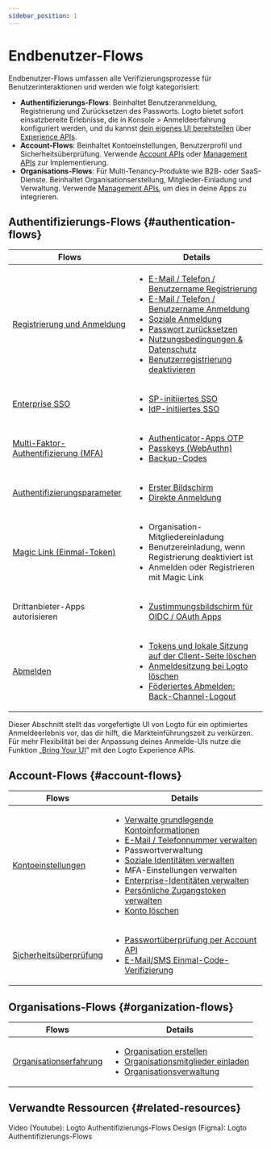 ```yaml
---
sidebar_position: 1
---
```


# Endbenutzer-Flows

Endbenutzer-Flows umfassen alle Verifizierungsprozesse für Benutzerinteraktionen und werden wie folgt kategorisiert:

- **Authentifizierungs-Flows**: Beinhaltet Benutzeranmeldung, Registrierung und Zurücksetzen des Passworts. Logto bietet sofort einsatzbereite Erlebnisse, die in <CloudLink to="/sign-in-experience">Konsole > Anmeldeerfahrung</CloudLink> konfiguriert werden, und du kannst [dein eigenes UI bereitstellen](/customization/bring-your-ui) über [Experience APIs](https://openapi.logto.io/group/endpoint-experience).
- **Account-Flows**: Beinhaltet Kontoeinstellungen, Benutzerprofil und Sicherheitsüberprüfung. Verwende [Account APIs](https://openapi.logto.io/group/endpoint-account-center) oder [Management APIs](https://openapi.logto.io/operation/operation-getuser) zur Implementierung.
- **Organisations-Flows**: Für Multi-Tenancy-Produkte wie B2B- oder SaaS-Dienste. Beinhaltet Organisationserstellung, Mitglieder-Einladung und Verwaltung. Verwende [Management APIs](https://openapi.logto.io/operation/operation-listorganizations), um dies in deine Apps zu integrieren.

## Authentifizierungs-Flows \{#authentication-flows}

| Flows                                                                    | Details                                                                                                                                                                                                                                                                                                                                                                                                                                                                                                                                                                                            |
| ------------------------------------------------------------------------ | -------------------------------------------------------------------------------------------------------------------------------------------------------------------------------------------------------------------------------------------------------------------------------------------------------------------------------------------------------------------------------------------------------------------------------------------------------------------------------------------------------------------------------------------------------------------------------------------------- |
| [Registrierung und Anmeldung](/end-user-flows/sign-up-and-sign-in)       | <ul><li>[E-Mail / Telefon / Benutzername Registrierung](/end-user-flows/sign-up-and-sign-in/sign-up)</li><li>[E-Mail / Telefon / Benutzername Anmeldung](/end-user-flows/sign-up-and-sign-in/sign-in)</li><li>[Soziale Anmeldung](/end-user-flows/sign-up-and-sign-in/social-sign-in)</li><li>[Passwort zurücksetzen](/end-user-flows/sign-up-and-sign-in/reset-password)</li><li>[Nutzungsbedingungen & Datenschutz](/end-user-flows/sign-up-and-sign-in/terms-and-privacy)</li><li>[Benutzerregistrierung deaktivieren](/end-user-flows/sign-up-and-sign-in/disable-user-registration)</li></ul> |
| [Enterprise SSO](/end-user-flows/enterprise-sso)                         | <ul><li>[SP-initiiertes SSO](/end-user-flows/enterprise-sso/sp-initiated-sso)</li><li>[IdP-initiiertes SSO](/end-user-flows/enterprise-sso/idp-initiated-sso)</li></ul>                                                                                                                                                                                                                                                                                                                                                                                                                            |
| [Multi-Faktor-Authentifizierung (MFA)](/end-user-flows/mfa)              | <ul><li>[Authenticator-Apps OTP](/end-user-flows/mfa/authenticator-app-otp)</li><li>[Passkeys (WebAuthn)](/end-user-flows/mfa/webauthn)</li><li>[Backup-Codes](/end-user-flows/mfa/backup-codes)</li></ul>                                                                                                                                                                                                                                                                                                                                                                                         |
| [Authentifizierungsparameter](/end-user-flows/authentication-parameters) | <ul><li>[Erster Bildschirm](/end-user-flows/authentication-parameters/first-screen)</li><li>[Direkte Anmeldung](/end-user-flows/authentication-parameters/direct-sign-in)</li></ul>                                                                                                                                                                                                                                                                                                                                                                                                                |
| [Magic Link (Einmal-Token)](/end-user-flows/one-time-token)              | <ul><li>Organisation-Mitgliedereinladung</li><li>Benutzereinladung, wenn Registrierung deaktiviert ist</li><li>Anmelden oder Registrieren mit Magic Link</li></ul>                                                                                                                                                                                                                                                                                                                                                                                                                                 |
| Drittanbieter-Apps autorisieren                                          | <ul><li>[Zustimmungsbildschirm für OIDC / OAuth Apps](/end-user-flows/consent-screen)</li></ul>                                                                                                                                                                                                                                                                                                                                                                                                                                                                                                    |
| [Abmelden](/end-user-flows/sign-out)                                     | <ul><li>[Tokens und lokale Sitzung auf der Client-Seite löschen](/end-user-flows/sign-out/#clear-tokens-and-local-session-at-the-client-side)</li><li>[Anmeldesitzung bei Logto löschen](/end-user-flows/sign-out/#clear-sign-in-session-at-logto)</li><li>[Föderiertes Abmelden: Back-Channel-Logout](/end-user-flows/sign-out/#federated-sign-out-back-channel-logout)</li></ul>                                                                                                                                                                                                                 |

Dieser Abschnitt stellt das vorgefertigte UI von Logto für ein optimiertes Anmeldeerlebnis vor, das dir hilft, die Markteinführungszeit zu verkürzen. Für mehr Flexibilität bei der Anpassung deines Anmelde-UIs nutze die Funktion „[Bring Your UI](/customization/bring-your-ui)“ mit den Logto Experience APIs.

## Account-Flows \{#account-flows}

| Flows                                                           | Details                                                                                                                                                                                                                                                                                                                                                                                                                                                                                                                                                                                                                                                                                                                                                                                                        |
| --------------------------------------------------------------- | -------------------------------------------------------------------------------------------------------------------------------------------------------------------------------------------------------------------------------------------------------------------------------------------------------------------------------------------------------------------------------------------------------------------------------------------------------------------------------------------------------------------------------------------------------------------------------------------------------------------------------------------------------------------------------------------------------------------------------------------------------------------------------------------------------------- |
| [Kontoeinstellungen](/end-user-flows/account-settings)          | <ul><li>[Verwalte grundlegende Kontoinformationen](/end-user-flows/account-settings/by-account-api#manage-basic-account-information)</li><li>[E-Mail / Telefonnummer verwalten](/end-user-flows/account-settings/by-account-api#manage-identifiers-and-other-sensitive-information)</li><li>Passwortverwaltung</li><li>[Soziale Identitäten verwalten](/end-user-flows/account-settings/by-account-api#link-a-new-social-connection)</li><li>MFA-Einstellungen verwalten</li><li>[Enterprise-Identitäten verwalten](/end-user-flows/account-settings/by-management-api#user-enterprise-identities-management)</li><li>[Persönliche Zugangstoken verwalten](/user-management/personal-access-token)</li><li>[Konto löschen](/end-user-flows/account-settings/by-management-api#user-account-deletion)</li></ul> |
| [Sicherheitsüberprüfung](/end-user-flows/security-verification) | <ul><li>[Passwortüberprüfung per Account API](/end-user-flows/security-verification#password-verification)</li><li>[E-Mail/SMS Einmal-Code-Verifizierung](/end-user-flows/security-verification#emailsms-one-time-code-verification)</li></ul>                                                                                                                                                                                                                                                                                                                                                                                                                                                                                                                                                                 |

## Organisations-Flows \{#organization-flows}

| Flows                                                             | Details                                                                                                                                                                                                                                                                                                                    |
| ----------------------------------------------------------------- | -------------------------------------------------------------------------------------------------------------------------------------------------------------------------------------------------------------------------------------------------------------------------------------------------------------------------- |
| [Organisationserfahrung](/end-user-flows/organization-experience) | <ul><li>[Organisation erstellen](/end-user-flows/organization-experience/create-organization)</li><li>[Organisationsmitglieder einladen](/end-user-flows/organization-experience/invite-organization-members)</li><li>[Organisationsverwaltung](/end-user-flows/organization-experience/organization-management)</li></ul> |

## Verwandte Ressourcen \{#related-resources}

<Url href="https://www.youtube.com/playlist?list=PLy2Il6wrD_fwhMhj-7lS5s94PVE2DAJYg">
  Video (Youtube): Logto Authentifizierungs-Flows
</Url>
<Url href="https://www.figma.com/community/file/1260495684847942413/logto-sign-in-experience">
  Design (Figma): Logto Authentifizierungs-Flows
</Url>
